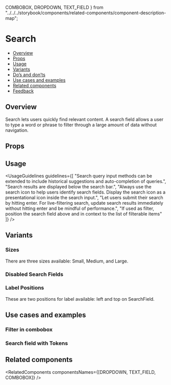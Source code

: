   COMBOBOX,
  DROPDOWN,
  TEXT_FIELD
} from "../../../storybook/components/related-components/component-description-map";

<Meta of={SearchStories} />

# Search

- [Overview](#overview)
- [Props](#props)
- [Usage](#usage)
- [Variants](#variants)
- [Do’s and don’ts](#dos-and-donts)
- [Use cases and examples](#use-cases-and-examples)
- [Related components](#related-components)
- [Feedback](#feedback)

## Overview

Search lets users quickly find relevant content. A search field allows a user to type a word or phrase to filter through a large amount of data without navigation.

<Canvas of={SearchStories.Overview} />

## Props

<PropsTable />

## Usage

<UsageGuidelines
  guidelines={[
    "Search query input methods can be extended to include historical suggestions and auto-completion of queries.",
    "Search results are displayed below the search bar.",
    "Always use the search icon to help users identify search fields. Display the search icon as a presentational icon inside the search input.",
    "Let users submit their search by hitting enter. For live-filtering search, update search results immediately without hitting enter and be mindful of performance.",
    "If used as filter, position the search field above and in context to the list of filterable items"
  ]}
/>

<TipCombobox />

## Variants

### Sizes

There are three sizes available: Small, Medium, and Large.

<Canvas of={SearchStories.Sizes} />

### Disabled Search Fields

<Canvas>
  <Story of={SearchStories.DisabledSearchFields} />
</Canvas>

### Label Positions

These are two positions for label available: left and top on SearchField.

<Canvas>
  <Story of={SearchStories.LabelPositions} />
</Canvas>

## Use cases and examples

### Filter in combobox

<Canvas of={SearchStories.FilterInCombobox} />

### Search field with Tokens

<Canvas>
  <Story of={SearchStories.SearchFieldWithTokens} />
</Canvas>

## Related components

<RelatedComponents componentsNames={[DROPDOWN, TEXT_FIELD, COMBOBOX]} />
